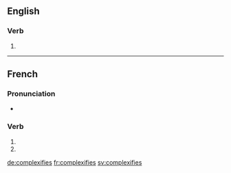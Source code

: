 {{also|complexifiés}}
==English==

===Verb===
{{head|en|verb form}}

# {{en-third-person singular of|complexify}}

----

==French==

===Pronunciation===
* {{homophones|lang=fr|complexifie|complexifient}}

===Verb===
{{fr-verb-form}}

# {{conjugation of|complexifier||2|s|pres|ind|lang=fr}}
# {{conjugation of|complexifier||2|s|pres|sub|lang=fr}}

[[de:complexifies]]
[[fr:complexifies]]
[[sv:complexifies]]